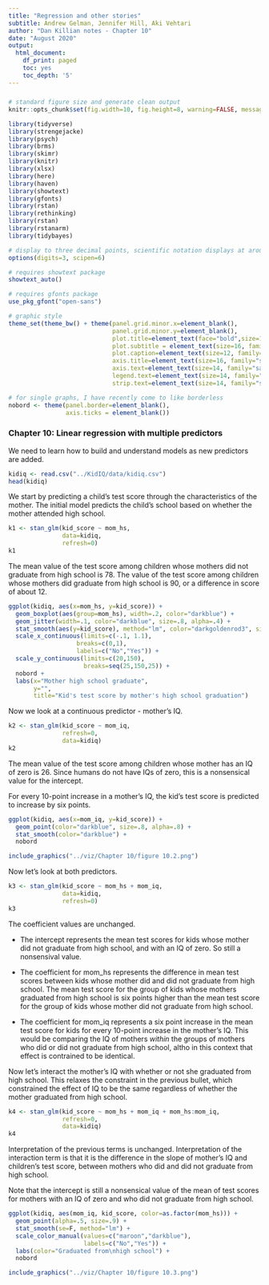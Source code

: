 ```yaml
---
title: "Regression and other stories"
subtitle: Andrew Gelman, Jennifer Hill, Aki Vehtari
author: "Dan Killian notes - Chapter 10"
date: "August 2020"
output:
  html_document:
    df_print: paged
    toc: yes
    toc_depth: '5'
---
```

#####
```r
# standard figure size and generate clean output
knitr::opts_chunk$set(fig.width=10, fig.height=8, warning=FALSE, message=FALSE, cache=TRUE, error=T)
```

```r
library(tidyverse)
library(strengejacke)
library(psych)
library(brms)
library(skimr)
library(knitr)
library(xlsx)
library(here)
library(haven)
library(showtext)
library(gfonts)
library(rstan)
library(rethinking)
library(rstan)
library(rstanarm)
library(tidybayes)
```

```r

# display to three decimal points, scientific notation displays at around six digits
options(digits=3, scipen=6)

# requires showtext package
showtext_auto()

# requires gfonts package
use_pkg_gfont("open-sans")

# graphic style
theme_set(theme_bw() + theme(panel.grid.minor.x=element_blank(),
                             panel.grid.minor.y=element_blank(),
                             plot.title=element_text(face="bold",size=18, hjust=.5, family = "sans"),
                             plot.subtitle = element_text(size=16, family="sans"),
                             plot.caption=element_text(size=12, family="sans"),
                             axis.title=element_text(size=16, family="sans"),
                             axis.text=element_text(size=14, family="sans"),    
                             legend.text=element_text(size=14, family="sans"),
                             strip.text=element_text(size=14, family="sans"))) 

# for single graphs, I have recently come to like borderless
nobord <- theme(panel.border=element_blank(),
                axis.ticks = element_blank())
```

### Chapter 10: Linear regression with multiple predictors

We need to learn how to build and understand models as new predictors are added. 

```r
kidiq <- read.csv("../KidIQ/data/kidiq.csv")
head(kidiq)
```

We start by predicting a child's test score through the characteristics of the mother. The initial model predicts the child's school based on whether the mother attended high school. 

```r
k1 <- stan_glm(kid_score ~ mom_hs,
               data=kidiq,
               refresh=0)
k1
```

The mean value of the test score among children whose mothers did not graduate from high school is 78. The value of the test score among children whose mothers did graduate from high school is 90, or a difference in score of about 12. 

```r
ggplot(kidiq, aes(x=mom_hs, y=kid_score)) + 
  geom_boxplot(aes(group=mom_hs), width=.2, color="darkblue") +
  geom_jitter(width=.1, color="darkblue", size=.8, alpha=.4) +
  stat_smooth(aes(y=kid_score), method="lm", color="darkgoldenrod3", size=1.2, alpha=.6) +
  scale_x_continuous(limits=c(-.1, 1.1),
                   breaks=c(0,1),
                   labels=c("No","Yes")) +
  scale_y_continuous(limits=c(20,150),
                     breaks=seq(25,150,25)) +
  nobord +
  labs(x="Mother high school graduate",
       y="",
       title="Kid's test score by mother's high school graduation")
```

Now we look at a continuous predictor - mother's IQ. 

```r
k2 <- stan_glm(kid_score ~ mom_iq,
               refresh=0,
               data=kidiq)
k2
```

The mean value of the test score among children whose mother has an IQ of zero is 26. Since humans do not have IQs of zero, this is a nonsensical value for the intercept. 

For every 10-point increase in a mother's IQ, the kid's test score is predicted to increase by six points. 

```r
ggplot(kidiq, aes(x=mom_iq, y=kid_score)) +
  geom_point(color="darkblue", size=.8, alpha=.8) +
  stat_smooth(color="darkblue") +
  nobord
```

```r
include_graphics("../viz/Chapter 10/figure 10.2.png")
```


Now let's look at both predictors. 

```r
k3 <- stan_glm(kid_score ~ mom_hs + mom_iq,
               data=kidiq,
               refresh=0)
k3
```

The coefficient values are unchanged. 

- The intercept represents the mean test scores for kids whose mother did not graduate from high school, and with an IQ of zero.  So still a nonsensival value. 

- The coefficient for mom_hs represents the difference in mean test scores between kids whose mother did and did not graduate from high school. The mean test score for the group of kids whose mothers graduated from high school is six points higher than the mean test score for the group of kids whose mother did not graduate from high school.

- The coefficient for mom_iq represents a six point increase in the mean test score for kids for every 10-point increase in the mother's IQ. This would be comparing the IQ of mothers *within* the groups of mothers who did or did not graduate from high school, altho in this context that effect is contrained to be identical. 

Now let's interact the mother's IQ with whether or not she graduated from high school. This relaxes the constraint in the previous bullet, which constrained the effect of IQ to be the same regardless of whether the mother graduated from high school. 

```r
k4 <- stan_glm(kid_score ~ mom_hs + mom_iq + mom_hs:mom_iq,
               refresh=0,
               data=kidiq)
k4
```

Interpretation of the previous terms is unchanged. Interpretation of the interaction term is that it is the difference in the slope of mother's IQ and children's test score, between mothers who did and did not graduate from high school. 

Note that the intercept is still a nonsensical value of the mean of test scores for mothers with an IQ of zero and who did not graduate from high school. 

```r
ggplot(kidiq, aes(mom_iq, kid_score, color=as.factor(mom_hs))) +
  geom_point(alpha=.5, size=.9) +
  stat_smooth(se=F, method="lm") +
  scale_color_manual(values=c("maroon","darkblue"),
                     labels=c("No","Yes")) +
  labs(color="Graduated from\nhigh school") +
  nobord
```

```r
include_graphics("../viz/Chapter 10/figure 10.3.png")
```

